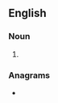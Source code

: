 {{also|zaïres}}
==English==

===Noun===
{{head|en|noun form}}

# {{plural of|zaire|lang=en}}

===Anagrams===
* {{anagrams|en|a=aeirsz|Azeris|Riazes|arizes}}